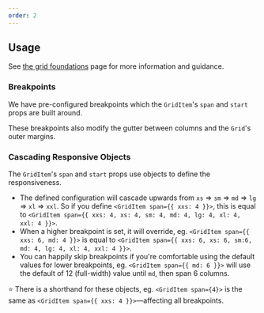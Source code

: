 ```yaml
---
order: 2
---
```



## Usage

See [the grid foundations](/foundations/grid-new) page for more information and guidance.

### Breakpoints

We have pre-configured breakpoints which the `GridItem`'s `span` and `start` props are built around.

These breakpoints also modify the gutter between columns and the `Grid`'s outer margins.

<BreakpointsTable />

### Cascading Responsive Objects

The `GridItem`'s `span` and `start` props use objects to define the responsiveness.

 - The defined configuration will cascade upwards from `xs` => `sm` => `md` => `lg` => `xl` => `xxl`.  So if you define `<GridItem span={{ xxs: 4 }}>`, this is equal to `<GridItem span={{ xxs: 4, xs: 4, sm: 4, md: 4, lg: 4, xl: 4, xxl: 4 }}>`.
 - When a higher breakpoint is set, it will override, eg. `<GridItem span={{ xxs: 6, md: 4 }}>` is equal to `<GridItem span={{ xxs: 6, xs: 6, sm:6, md: 4, lg: 4, xl: 4, xxl: 4 }}>`.
 - You can happily skip breakpoints if you're comfortable using the default values for lower breakpoints, eg. `<GridItem span={{ md: 6 }}>` will use the default of 12 (full-width) value until `md`, then span 6 columns.

⭐️ There is a shorthand for these objects, eg. `<GridItem span={4}>` is the same as `<GridItem span={{ xxs: 4 }}>`—affecting all breakpoints.
